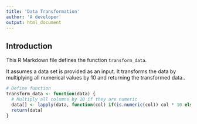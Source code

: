 ```yaml
---
title: 'Data Transformation'
author: 'A developer'
output: html_document
---
```


## Introduction

This R Markdown file defines the function `transform_data`. 

It assumes a data set is provided as an input. It transforms the data by multiplying all numerical values by 10 and returning the transformed data..


```r
# Define function
transform_data <- function(data) {
  # Multiply all columns by 10 if they are numeric
  data[] <- lapply(data, function(col) if(is.numeric(col)) col * 10 else col)
  return(data)
}
```

